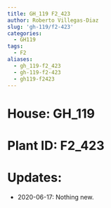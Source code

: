 ```yaml
---
title: GH_119 F2_423
author: Roberto Villegas-Diaz
slug: 'gh-119/f2-423'
categories:
  - GH119
tags:
  - F2
aliases:
  - gh_119-f2_423
  - gh-119-f2-423
  - gh119-f2423
---
```


# **House**: GH_119
# **Plant ID**: F2_423
# **Updates**: 
 - 2020-06-17: Nothing new.
